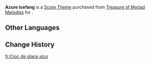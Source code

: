 {{Item Infobox
|id           = 319007
|image        = Item Azure Icefang.png
|type         = Score Themes
|source1      = [[Treasure of Myriad Melodies]]
}}
'''Azure Icefang''' is a [[Score Theme]] purchased from [[Treasure of Myriad Melodies]] for {{Item|Repertoire Coins|x=600}}.

==Other Languages==
{{Other Languages
|en       = Azure Icefang
|zhs      = 谧海的冰牙
|zhs_rm   = 
|zht      = 謐海的冰牙
|zht_rm   = 
|zh_tl    = 
|ja       = 静かな海の氷牙
|ja_rm    = Shizuka-na Umi no Hyouga{{Assumed}}
|ja_tl    = Frostfang of Silent Sea
|ko       = 고요한 바다의 얼음 송곳니
|ko_tl    = 
|es       = Colmillos de escarcha
|es_tl    = Fangs of Frost
|fr       = Croc de glace azur
|fr_tl    = Azure Fang of Ice
|ru       = Ледяной клык безмятежности
|ru_tl    = 
|th       = เขี้ยวน้ำแข็งแห่งทะเลอันเงียบงัน
|th_rm    = 
|th_tl    = 
|vi       = Nanh Băng Biển Tĩnh
|vi_tl    = 
|de       = Azurblauer Eiszahn
|de_tl    = Azure Icefang
|id       = Azure Icefang
|pt       = Presa Gelada Azul
|pt_tl    = 
|tr       = Mavi Buzdiş
|tr_tl    = 
|it       = Zanna del ghiaccio azzurro
|it_tl    = 
}}

==Change History==
{{Change History|5.3}}

[[fr:Croc de glace azur]]